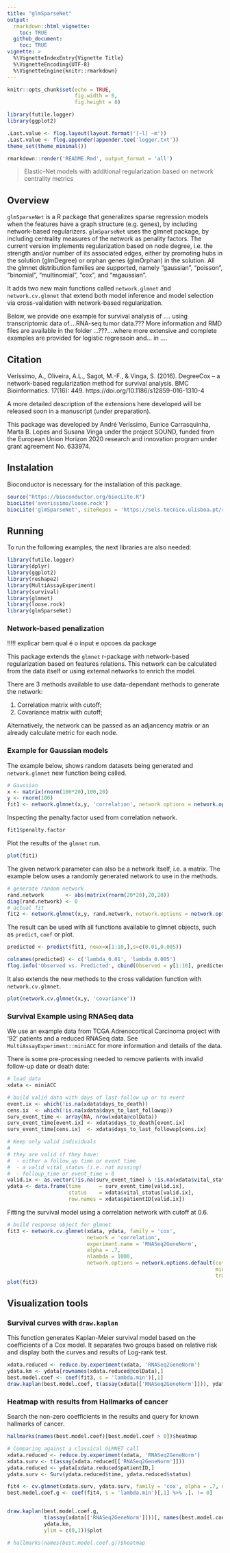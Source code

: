 ```yaml
---
title: "glmSparseNet"
output: 
  rmarkdown::html_vignette:
    toc: TRUE
  github_document:
    toc: TRUE
vignette: >
  %\VignetteIndexEntry{Vignette Title}
  %\VignetteEncoding{UTF-8}
  %\VignetteEngine{knitr::rmarkdown}
---
```


```r
knitr::opts_chunk$set(echo = TRUE,
                      fig.width = 6,
                      fig.height = 8)

library(futile.logger)
library(ggplot2)

.Last.value <- flog.layout(layout.format('[~l] ~m'))
.Last.value <- flog.appender(appender.tee('logger.txt'))
theme_set(theme_minimal())
```

```r
rmarkdown::render('README.Rmd', output_format = 'all')
```

> Elastic-Net models with additional regularization based on network centrality metrics

## Overview

`glmSparseNet` is a R package that generalizes sparse regression models when the features have a graph structure (e.g. genes), by including network-based regularizers. `glmSparseNet` uses the glmnet package, by including centrality measures of the network as penality factors. The current version implements regularization based on node degree, i.e. the strength and/or number of its associated edges, either by promoting hubs in the solution (glmDegree) or orphan genes (glmOrphan) in the solution.
All the glmnet distribution families are supported, namely "gaussian", "poisson", "binomial", "multinomial", "cox", and "mgaussian".

It adds two new main functions called `network.glmnet` and `network.cv.glmnet` that extend both model inference and model selection via cross-validation with network-based regularization.


Below, we provide one example for survival analysis of  .... using transcriptomic data of....RNA-seq tumor data.???  More information and RMD files are available in the folder ...???....where more extensive and complete examples are provided for logistic regressoin and... in ....

## Citation

Veríssimo, A., Oliveira, A.L., Sagot, M.-F., & Vinga, S. (2016). DegreeCox – a network-based regularization method for survival analysis. BMC Bioinformatics. 17(16): 449.  https://doi.org/10.1186/s12859-016-1310-4

A more detailed description of the extensions here developed will be released soon in a manuscript (under preparation).

This package was developed by André Veríssimo, Eunice Carrasquinha, Marta B. Lopes and Susana Vinga under the project SOUND, funded from the European Union Horizon 2020 research and innovation program under grant agreement No. 633974.

## Instalation

Bioconductor is necessary for the installation of this package.

```r
source("https://bioconductor.org/biocLite.R")
biocLite('averissimo/loose.rock')
biocLite('glmSparseNet', siteRepos = 'https://sels.tecnico.ulisboa.pt/r-repos/')
```

## Running 

To run the following examples, the next libraries are also needed:

```r
library(futile.logger)
library(dplyr)
library(ggplot2)
library(reshape2)
library(MultiAssayExperiment)
library(survival)
library(glmnet)
library(loose.rock)
library(glmSparseNet)
```

### Network-based penalization

!!!!! explicar bem qual é o input e opcoes da package


This package extends the `glmnet` r-package with network-based regularization based on features relations. This network can be calculated from the data itself or using external networks to enrich the model.

There are 3 methods available to use data-dependant methods to generate the network:

1. Correlation matrix with cutoff;
1. Covariance matrix with cutoff;
<!-- 1. Sparse bayesian networks using `sparsebn` package. -->

Alternatively, the network can be passed as an adjancency matrix or an already calculate metric for each node.




### Example for Gaussian models

The example below, shows random datasets being generated and `network.glmnet` new function being called.

```r
# Gaussian
x <- matrix(rnorm(100*20),100,20)
y <- rnorm(100)
fit1 <- network.glmnet(x,y, 'correlation', network.options = network.options.default(cutoff = 0.1))
```

Inspecting the penalty.factor used from correlation network.

```r
fit1$penalty.factor
```

Plot the results of the `glmnet` run.

```r
plot(fit1)
```

The given network parameter can also be a network itself, i.e. a matrix. The example below uses a randomly generated network to use in the methods.

```r
# generate random network
rand.network       <- abs(matrix(rnorm(20*20),20,20))
diag(rand.network) <- 0
# actual fit
fit2 <- network.glmnet(x,y, rand.network, network.options = network.options.default(cutoff = 0.1))
```

The result can be used with all functions available to glmnet objects, such as `predict`, `coef` or plot.

```r
predicted <- predict(fit1, newx=x[1:10,],s=c(0.01,0.005))
```

```r
colnames(predicted) <- c('lambda_0.01', 'lambda_0.005')
flog.info('Observed vs. Predicted', cbind(Observed = y[1:10], predicted), capture = TRUE)
```

It also extends the new methods to the cross validation function with `network.cv.glmnet`.

```r
plot(network.cv.glmnet(x,y, 'covariance'))
```

### Survival Example using RNASeq data

We use an example data from TCGA Adrenocortical Carcinoma project with '92' patients and a reduced RNASeq data. See `MultiAssayExperiment::miniACC` for more information and details of the data.

There is some pre-processing needed to remove patients with invalid follow-up date or death date:

```r
# load data
xdata <- miniACC

# build valid data with days of last follow up or to event
event.ix <- which(!is.na(xdata$days_to_death))
cens.ix  <- which(!is.na(xdata$days_to_last_followup))
surv_event_time <- array(NA, nrow(xdata@colData))
surv_event_time[event.ix] <- xdata$days_to_death[event.ix]
surv_event_time[cens.ix]  <- xdata$days_to_last_followup[cens.ix]

# Keep only valid individuals
#
# they are valid if they have:
#  - either a follow_up time or event time
#  - a valid vital_status (i.e. not missing)
#  - folloup_time or event_time > 0
valid.ix <- as.vector(!is.na(surv_event_time) & !is.na(xdata$vital_status) & surv_event_time > 0)
ydata <- data.frame(time      = surv_event_time[valid.ix], 
                    status    = xdata$vital_status[valid.ix], 
                    row.names = xdata$patientID[valid.ix])

```

Fitting the survival model using a correlation network with cutoff at 0.6.

```r
# build response object for glmnet
fit3 <- network.cv.glmnet(xdata, ydata, family = 'cox', 
                          network = 'correlation', 
                          experiment.name = 'RNASeq2GeneNorm', 
                          alpha = .7,
                          nlambda = 1000,
                          network.options = network.options.default(cutoff = .6, 
                                                                    min.degree = 0.2,
                                                                    trans.fun = degree.heuristic))
plot(fit3)
```

## Visualization tools

### Survival curves with `draw.kaplan`

This function generates Kaplan-Meier survival model based on the coefficients of a Cox model. It separates two groups based on relative risk and display both the curves and results of Log-rank test.

```r
xdata.reduced <- reduce.by.experiment(xdata, 'RNASeq2GeneNorm')
ydata.km <- ydata[rownames(xdata.reduced@colData),]
best.model.coef <- coef(fit3, s = 'lambda.min')[,1]
draw.kaplan(best.model.coef, t(assay(xdata[['RNASeq2GeneNorm']])), ydata.km, ylim = c(0,1))
```

### Heatmap with results from Hallmarks of cancer

Search the non-zero coefficients in the results and query for known hallmarks of cancer.

```r
hallmarks(names(best.model.coef)[best.model.coef > 0])$heatmap
```

```r
# Comparing against a classical GLMNET call
xdata.reduced <- reduce.by.experiment(xdata, 'RNASeq2GeneNorm')
xdata.surv <- t(assay(xdata.reduced[['RNASeq2GeneNorm']]))
ydata.reduced <- ydata[xdata.reduced$patientID,]
ydata.surv <- Surv(ydata.reduced$time, ydata.reduced$status)

fit4 <- cv.glmnet(xdata.surv, ydata.surv, family = 'cox', alpha = .7, nlambda = 1000)
best.model.coef.g <- coef(fit4, s = 'lambda.min')[,1] %>% .[. != 0]


draw.kaplan(best.model.coef.g, 
            t(assay(xdata[['RNASeq2GeneNorm']]))[, names(best.model.coef.g)], 
            ydata.km,
            ylim = c(0,1))$plot

# hallmarks(names(best.model.coef.g))$heatmap
```

